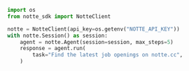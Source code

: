 ```python
import os
from notte_sdk import NotteClient

notte = NotteClient(api_key=os.getenv("NOTTE_API_KEY"))
with notte.Session() as session:
    agent = notte.Agent(session=session, max_steps=5)
    response = agent.run(
        task="Find the latest job openings on notte.cc", 
    )
```
